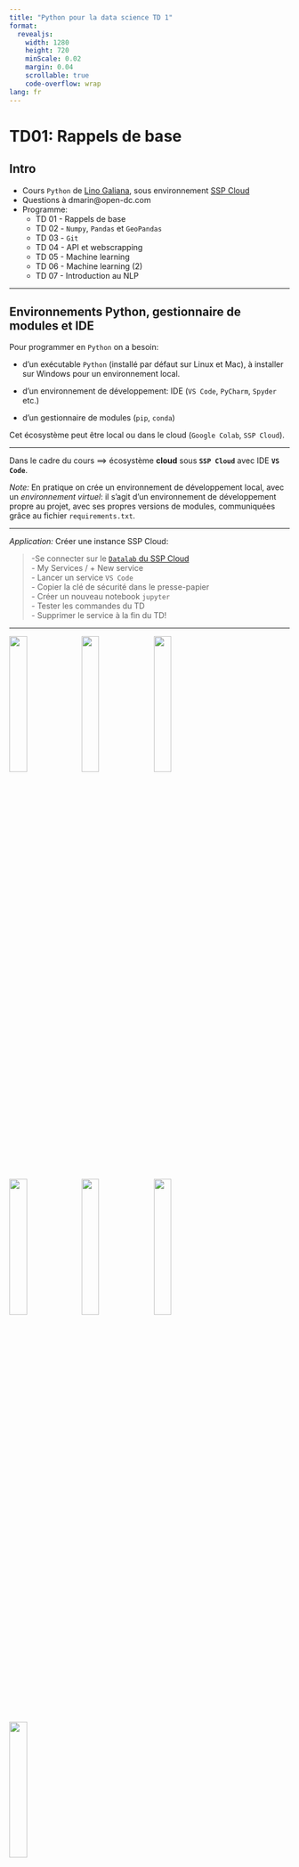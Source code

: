 ```yaml
---
title: "Python pour la data science TD 1"
format:
  revealjs:
    width: 1280
    height: 720
    minScale: 0.02
    margin: 0.04
    scrollable: true
    code-overflow: wrap
lang: fr
---
```




# TD01: Rappels de base

## Intro

* Cours `Python` de [Lino Galiana](https://github.com/linogaliana/python-datascientist/tree/main), sous environnement [SSP Cloud](https://www.sspcloud.fr/)
* Questions à dmarin@open-dc.com
* Programme:
    * TD 01 - Rappels de base
    * TD 02 - `Numpy`, `Pandas` et `GeoPandas`
    * TD 03 - `Git`
    * TD 04 - API et webscrapping
    * TD 05 - Machine learning
    * TD 06 - Machine learning (2)
    * TD 07 - Introduction au NLP

---

## Environnements Python, gestionnaire de modules et IDE

Pour programmer en `Python` on a besoin:

* d'un exécutable `Python` (installé par défaut sur Linux et Mac), à installer sur Windows pour un environnement local.

* d'un environnement de développement: IDE (`VS Code`, `PyCharm`, `Spyder` etc.)

* d'un gestionnaire de modules (`pip`, `conda`)

Cet écosystème peut être local ou dans le cloud (`Google Colab`, `SSP Cloud`).

---

Dans le cadre du cours ==> écosystème **cloud** sous **`SSP Cloud`** avec IDE **`VS Code`**.

*Note:* En pratique on crée un environnement de développement local, avec un *environnement virtuel*: il s'agit d'un environnement de développement propre au projet, avec ses propres versions de modules, communiquées grâce au fichier `requirements.txt`.

---

*Application:* Créer une instance SSP Cloud:

> -Se connecter sur le [`Datalab` du SSP Cloud](http://datalab.sspcloud.fr/) <br/>
> - My Services / + New service <br/>
> - Lancer un service `VS Code` <br/>
> - Copier la clé de sécurité dans le presse-papier <br/>
> - Créer un nouveau notebook `jupyter` <br/>
> - Tester les commandes du TD <br/>
> - Supprimer le service à la fin du TD! <br/>

---

<img src="img/01_ssp_cloud_01_connection_page.jpg" width="25%">
<img src="img/01_ssp_cloud_02_services.jpg" width="25%">
<img src="img/01_ssp_cloud_03_vscode.jpg" width="25%">
<img src="img/01_ssp_cloud_04_link.jpg" width="25%">
<img src="img/01_ssp_cloud_05_new_file.jpg" width="25%">
<img src="img/01_ssp_cloud_06_notebook_example.jpg" width="25%">
<img src="img/01_ssp_cloud_07_suppresion.jpg" width="25%">

---

## Rappel des bases du langage Python

*Note: * On ne revient pas ici sur les notions de base de programmation telles que les variables, fonctions, boucles, conditions. On se concentre sur les spécificités de `Python` par rapport aux autres langages.

### Types de base

```python
# Les types de base: int, float, str
a = 2
b = 3.14
c = 'texte'

# variables non allouées à un type donné:
a = 'texte'  # a passe de int à str sans problème
```

---

### Listes, dictionnaires et tuples

---

#### Listes:

```python
li = [2, 3, 4]      # liste de 3 éléments
print(f'1ère valeur: {li[0]}')        # l'index commence à 0
li.append(5)        # ajoute un élément
print(li)
li.extend([6, 7])   # ajoute une liste à la liste
print(li)
li.pop(4)           # retire le 4ème élément de la liste (et non l'élément 4 de la liste!)
print(li)

# # boucle sur les éléments:
for el in li:
    print(el)

# # boucle avec conservation des index:
for ix, el in enumerate(li):
    print(f'index {ix}, valeur: {el}')

# # Comprehension lists:
li = [i for i in range(10) if i%2 == 0]

```

---

#### Dictionnaires

```python
di = {'nom': 'Crusoé', 'prénom': 'Robinson', 'âge': 42}
print(di)
di['nom'] = 'Stévenin'  # les clés sont uniques
print(di) 
prenom = di.get('prénom', '???')        # clé existante
adresse = di.get('adresse', '???')      # clé manquante
print(f'prénom:\t{prenom},\nadresse:\t{adresse}')
```

---

#### Tuples:

```python
tu = (49.4545, 2.4545)  # tuple à 2 éléments
print(f'{tu[0]}, {tu[1]}')
# tu[2] = 0               # le nombre d'éléments d'un tuple est invariable (pas de méthodes `append` ou `pop`)
# tu[1] = 0               # le contenu d'un tuple n'est pas modifiable
```

---

## Mutabilité

En `Python`, seuls les types de base `int`, `float` et `str` ne sont pas mutables.

```python
a = 2
b = a
b = 3
print(f'a: {a}, b: {b}')  # le contenu de a n'a pas changé: une copie de a a été réalisée pour être alouée à b (idem si a est un float ou str)

li1 = [1, 2]
print(f'li1: {li1}')
li2 = li1
li2[0] = 0
print(f'li2: {li2}\nli1: {li1}')  # le contenu de li1 a été modifié lorsque li2 a été modifié

# # Solution: créer une copie de l'objet mutable:
li3 = li1.copy()
li3[0] = 30
print(f'li3: {li3}\nli1: {li1}')  # le contenu de li1 n'a pas été modifié lorsque li3 a été modifié
```

---

## Imports de modules

TODO

---

## Arborescence de projet

TODO

---

## Classes et programmation orientée objet (POO ou OOP)

TODO

---

## Conventions PEP-8

TODO

